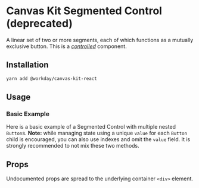 


<Meta title="Components/Buttons/Segmented Control/React" component={DeprecatedSegmentedControl} />

# Canvas Kit Segmented Control (deprecated)

A linear set of two or more segments, each of which functions as a mutually exclusive button. This
is a [_controlled_](https://reactjs.org/docs/forms.html#controlled-components) component.

## Installation

```sh
yarn add @workday/canvas-kit-react
```

## Usage

### Basic Example

Here is a basic example of a Segmented Control with multiple nested `Button`s. **Note:** while
managing state using a unique `value` for each `Button` child is encouraged, you can also use
indexes and omit the `value` field. It is strongly recommended to not mix these two methods.

<ExampleCodeBlock code={Basic} />

## Props

Undocumented props are spread to the underlying container `<div>` element.

<ArgsTable of={DeprecatedSegmentedControl} />
